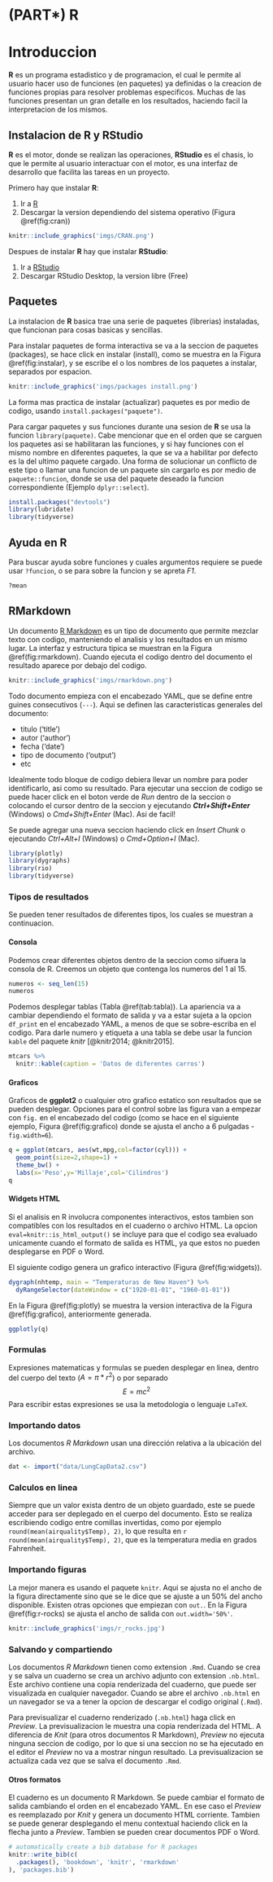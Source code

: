 # (PART\*) R {-}

# Introduccion {#intro}

**R** es un programa estadistico y de programacion, el cual le permite al usuario hacer uso de funciones (en paquetes) ya definidas o la creacion de funciones propias para resolver problemas especificos. Muchas de las funciones presentan un gran detalle en los resultados, haciendo facil la interpretacion de los mismos.

## Instalacion de R y RStudio

**R** es el motor, donde se realizan las operaciones, **RStudio** es el chasis, lo que le permite al usuario interactuar con el motor, es una interfaz de desarrollo que facilita las tareas en un proyecto.

Primero hay que instalar **R**:

1. Ir a [R](https://cran.r-project.org/)
2. Descargar la version dependiendo del sistema operativo (Figura \@ref(fig:cran))

```r
knitr::include_graphics('imgs/CRAN.png')
```

Despues de instalar **R** hay que instalar **RStudio**:

1. Ir a [RStudio](https://rstudio.com/products/rstudio/download/)
2. Descargar RStudio Desktop, la version libre (Free)

## Paquetes

La instalacion de **R** basica trae una serie de paquetes (librerias) instaladas, que funcionan para cosas basicas y sencillas.

Para instalar paquetes de forma interactiva se va a la seccion de paquetes (packages), se hace click en instalar (install), como se muestra en la Figura \@ref(fig:instalar), y se escribe el o los nombres de los paquetes a instalar, separados por espacion.

```r
knitr::include_graphics('imgs/packages install.png')
```

La forma mas practica de instalar (actualizar) paquetes es por medio de codigo, usando `install.packages("paquete")`.

Para cargar paquetes y sus funciones durante una sesion de **R** se usa la funcion `library(paquete)`. Cabe mencionar que en el orden que se carguen los paquetes asi se habilitaran las funciones, y si hay funciones con el mismo nombre en diferentes paquetes, la que se va a habilitar por defecto es la del ultimo paquete cargado. Una forma de solucionar un conflicto de este tipo o llamar una funcion de un paquete sin cargarlo es por medio de `paquete::funcion`, donde se usa del paquete deseado la funcion correspondiente (Ejemplo `dplyr::select`).

```r
install.packages("devtools")
library(lubridate)
library(tidyverse)
```

## Ayuda en R

Para buscar ayuda sobre funciones y cuales argumentos requiere se puede usar `?funcion`, o se para sobre la funcion y se apreta *F1*.

```r
?mean
```

## RMarkdown

Un documento [R Markdown](http://rmarkdown.rstudio.com) es un tipo de documento que permite mezclar texto con codigo, manteniendo el analisis y los resultados en un mismo lugar. La interfaz y estructura tipica se muestran en la Figura \@ref(fig:rmarkdown). Cuando ejecuta el codigo dentro del documento el resultado aparece por debajo del codigo.

```r
knitr::include_graphics('imgs/rmarkdown.png')
```

Todo documento empieza con el encabezado YAML, que se define entre guines consecutivos (`---`). Aqui se definen las caracteristicas generales del documento:

* titulo ('title')
* autor ('author')
* fecha ('date')
* tipo de documento ('output')
* etc

Idealmente todo bloque de codigo debiera llevar un nombre para poder identificarlo, asi como su resultado. Para ejecutar una seccion de codigo se puede hacer click en el boton verde de *Run* dentro de la seccion o colocando el cursor dentro de la seccion y ejecutando _**Ctrl+Shift+Enter**_ (Windows) o _Cmd+Shift+Enter_ (Mac). Asi de facil!

Se puede agregar una nueva seccion haciendo click en *Insert Chunk* o ejecutando *Ctrl+Alt+I* (Windows) o *Cmd+Option+I* (Mac).

```r
library(plotly)
library(dygraphs)
library(rio)
library(tidyverse)
```

### Tipos de resultados

Se pueden tener resultados de diferentes tipos, los cuales se muestran a continuacion.

#### Consola

Podemos crear diferentes objetos dentro de la seccion como sifuera la consola de R. Creemos un objeto que contenga los numeros del 1 al 15.

```r
numeros <- seq_len(15)
numeros
```

Podemos desplegar tablas (Tabla \@ref(tab:tabla)). La apariencia va a cambiar dependiendo el formato de salida y va a estar sujeta a la opcion `df_print` en el encabezado YAML, a menos de que se sobre-escriba en el codigo. Para darle numero y etiqueta a una tabla se debe usar la funcion `kable` del paquete *knitr* [@knitr2014; @knitr2015].

```r
mtcars %>% 
  knitr::kable(caption = 'Datos de diferentes carros')
```

#### Graficos

Graficos de **ggplot2** o cualquier otro grafico estatico son resultados que se pueden desplegar. Opciones para el control sobre las figura van a empezar con `fig.` en el encabezado del codigo (como se hace en el siguiente ejemplo, Figura \@ref(fig:grafico) donde se ajusta el ancho a 6 pulgadas - `fig.width=6`).

```r
q = ggplot(mtcars, aes(wt,mpg,col=factor(cyl))) + 
  geom_point(size=2,shape=1) + 
  theme_bw() + 
  labs(x='Peso',y='Millaje',col='Cilindros')
q
```

#### Widgets HTML

Si el analisis en R involucra componentes interactivos, estos tambien son compatibles con los resultados en el cuaderno o archivo HTML. La opcion `eval=knitr::is_html_output()` se incluye para que el codigo sea evaluado unicamente cuando el formato de salida es HTML, ya que estos no pueden desplegarse en PDF o Word.

El siguiente codigo genera un grafico interactivo (Figura \@ref(fig:widgets)).

```r
dygraph(nhtemp, main = "Temperaturas de New Haven") %>% 
  dyRangeSelector(dateWindow = c("1920-01-01", "1960-01-01"))
```

En la Figura \@ref(fig:plotly) se muestra la version interactiva de la Figura \@ref(fig:grafico), anteriormente generada.

```r
ggplotly(q)
```

### Formulas

Expresiones matematicas y formulas se pueden desplegar en linea, dentro del cuerpo del texto ($A = \pi*r^{2}$) o por separado $$E = mc^{2}$$
Para escribir estas expresiones se usa la metodologia o lenguaje `LaTeX`.

### Importando datos

Los documentos *R Markdown* usan una dirección relativa a la ubicación del archivo.

```r
dat <- import("data/LungCapData2.csv")
```

### Calculos en linea

Siempre que un valor exista dentro de un objeto guardado, este se puede acceder para ser deplegado en el cuerpo del documento. Esto se realiza escribiendo codigo entre comillas invertidas, como por ejemplo `round(mean(airquality$Temp), 2)`, lo que resulta en `r round(mean(airquality$Temp), 2)`, que es la temperatura media en grados Fahrenheit.

### Importando figuras

La mejor manera es usando el paquete `knitr`. Aqui se ajusta no el ancho de la figura directamente sino que se le dice que se ajuste a un 50% del ancho disponible. Existen otras opciones que empiezan con `out.`. En la Figura \@ref(fig:r-rocks) se ajusta el ancho de salida con `out.width='50%'`.

```r
knitr::include_graphics('imgs/r_rocks.jpg')
```


### Salvando y compartiendo

Los documentos *R Markdown* tienen como extension `.Rmd`. Cuando se crea y se salva un cuaderno se crea un archivo adjunto con extension `.nb.html`. Este archivo contiene una copia renderizada del cuaderno, que puede ser visualizada en cualquier navegador. Cuando se abre el archivo `.nb.html` en un navegador se va a tener la opcion de descargar el codigo original (`.Rmd`).

Para previsualizar el cuaderno renderizado (`.nb.html`) haga click en *Preview*. La previsualizacion le muestra una copia renderizada del HTML. A diferencia de *Knit* (para otros documentos R Markdown), *Preview* no ejecuta ninguna seccion de codigo, por lo que si una seccion no se ha ejecutado en el editor el *Preview* no va a mostrar ningun resultado. La previsualizacion se actualiza cada vez que se salva el documento `.Rmd`.

#### Otros formatos

El cuaderno es un documento R Markdown. Se puede cambiar el formato de salida cambiando el orden en el encabezado YAML. En ese caso el *Preview* es reemplazado por *Knit* y genera un documento HTML corriente. Tambien se puede generar desplegando el menu contextual haciendo click en la flecha junto a *Preview*. Tambien se pueden crear documentos PDF o Word.

```r
# automatically create a bib database for R packages
knitr::write_bib(c(
  .packages(), 'bookdown', 'knitr', 'rmarkdown'
), 'packages.bib')
```
